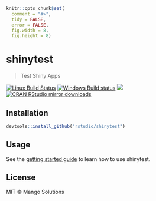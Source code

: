 
```r
knitr::opts_chunk$set(
  comment = "#>",
  tidy = FALSE,
  error = FALSE,
  fig.width = 8,
  fig.height = 8)
```

# shinytest

> Test Shiny Apps

[![Linux Build Status](https://travis-ci.org/rstudio/shinytest.svg?branch=master)](https://travis-ci.org/rstudio/shinytest)
[![Windows Build status](https://ci.appveyor.com/api/projects/status/github/rstudio/shinytest?svg=true)](https://ci.appveyor.com/project/rstudio/shinytest)
[![](http://www.r-pkg.org/badges/version/shinytest)](http://www.r-pkg.org/pkg/shinytest)
[![CRAN RStudio mirror downloads](http://cranlogs.r-pkg.org/badges/shinytest)](http://www.r-pkg.org/pkg/shinytest)

## Installation

```r
devtools::install_github("rstudio/shinytest")
```

## Usage

See the [getting started guide](https://rstudio.github.io/shinytest/articles/shinytest.html) to learn how to use shinytest.

## License

MIT © Mango Solutions
